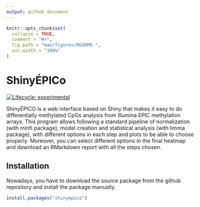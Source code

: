 ```yaml
---
output: github_document
---
```


<!-- README.md is generated from README.Rmd. Please edit that file -->

```r
knitr::opts_chunk$set(
  collapse = TRUE,
  comment = "#>",
  fig.path = "man/figures/README-",
  out.width = "100%"
)
```

# ShinyÉPICo

<!-- badges: start -->
[![Lifecycle: experimental](https://img.shields.io/badge/lifecycle-experimental-orange.svg)](https://www.tidyverse.org/lifecycle/#experimental)
<!-- badges: end -->

ShinyÉPICO is a web interface based on Shiny that makes it easy to do differentially methylated CpGs analysis from Illumina EPIC methylation arrays. This program allows following a standard pipeline of normalization (with minfi package), model creation and statistical analysis (with limma package), with different options in each step and plots to be able to choose properly. Moreover, you can select different options in the final heatmap and download an RMarkdown report with all the steps chosen.

## Installation

Nowadays, you have to download the source package from the github repository and install the package manually.

``` r
install.packages("shinyepico")
```
